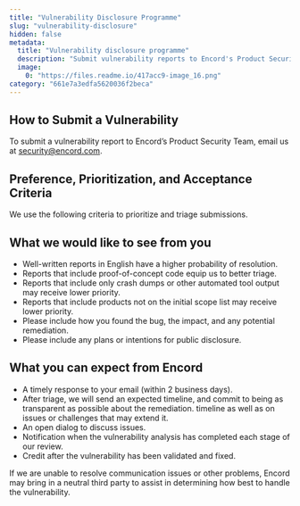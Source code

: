 ```yaml
---
title: "Vulnerability Disclosure Programme"
slug: "vulnerability-disclosure"
hidden: false
metadata: 
  title: "Vulnerability disclosure programme"
  description: "Submit vulnerability reports to Encord's Product Security Team. Timely responses, transparency, and credit for resolved issues. Learn more."
  image: 
    0: "https://files.readme.io/417acc9-image_16.png"
category: "661e7a3edfa5620036f2beca"
---
```

## How to Submit a Vulnerability
To submit a vulnerability report to Encord’s Product Security Team, email us at [security@encord.com](mailto:security@encord.com).

## Preference, Prioritization, and Acceptance Criteria
We use the following criteria to prioritize and triage submissions.

## What we would like to see from you
* Well-written reports in English have a higher probability of resolution.
* Reports that include proof-of-concept code equip us to better triage.
* Reports that include only crash dumps or other automated tool output may receive lower priority.
* Reports that include products not on the initial scope list may receive lower priority.
* Please include how you found the bug, the impact, and any potential remediation.
* Please include any plans or intentions for public disclosure.

## What you can expect from Encord
* A timely response to your email (within 2 business days).
* After triage, we will send an expected timeline, and commit to being as transparent as possible about the remediation. timeline as well as on issues or challenges that may extend it.
* An open dialog to discuss issues.
* Notification when the vulnerability analysis has completed each stage of our review.
* Credit after the vulnerability has been validated and fixed.

If we are unable to resolve communication issues or other problems, Encord may bring in a neutral third party to assist in determining how best to handle the vulnerability.